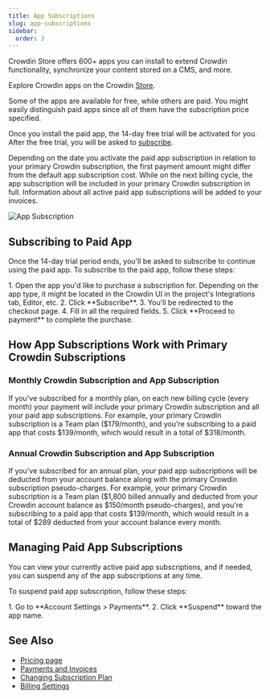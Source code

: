 ```yaml
---
title: App Subscriptions
slug: app-subscriptions
sidebar:
  order: 3
---
```


[//]: # (https://support.crowdin.com/app-subscriptions/)


Crowdin Store offers 600+ apps you can install to extend Crowdin functionality, synchronize your content stored on a CMS, and more.

Explore Crowdin apps on the Crowdin [Store](https://store.crowdin.com/).

Some of the apps are available for free, while others are paid. You might easily distinguish paid apps since all of them have the subscription price specified.

Once you install the paid app, the 14-day free trial will be activated for you. After the free trial, you will be asked to [subscribe](#subscribing-to-paid-app).

Depending on the date you activate the paid app subscription in relation to your primary Crowdin subscription, the first payment amount might differ from the default app subscription cost. While on the next billing cycle, the app subscription will be included in your primary Crowdin subscription in full. Information about all active paid app subscriptions will be added to your invoices.

<Image src={subscription} alt="App Subscription" />

## Subscribing to Paid App

Once the 14-day trial period ends, you'll be asked to subscribe to continue using the paid app. To subscribe to the paid app, follow these steps: 

<Steps>
  1. Open the app you'd like to purchase a subscription for. Depending on the app type, it might be located in the Crowdin UI in the project's Integrations tab, Editor, etc.
  2. Click **Subscribe**.
  3. You'll be redirected to the checkout page.
  4. Fill in all the required fields.
  5. Click **Proceed to payment** to complete the purchase.
</Steps>

## How App Subscriptions Work with Primary Crowdin Subscriptions

### Monthly Crowdin Subscription and App Subscription

If you've subscribed for a monthly plan, on each new billing cycle (every month) your payment will include your primary Crowdin subscription and all your paid app subscriptions. For example, your primary Crowdin subscription is a Team plan ($179/month), and you're subscribing to a paid app that costs $139/month, which would result in a total of $318/month.

### Annual Crowdin Subscription and App Subscription

If you've subscribed for an annual plan, your paid app subscriptions will be deducted from your account balance along with the primary Crowdin subscription pseudo-charges. For example, your primary Crowdin subscription is a Team plan ($1,800 billed annually and deducted from your Crowdin account balance as $150/month pseudo-charges), and you're subscribing to a paid app that costs $139/month, which would result in a total of $289 deducted from your account balance every month.

## Managing Paid App Subscriptions

You can view your currently active paid app subscriptions, and if needed, you can suspend any of the app subscriptions at any time.

To suspend paid app subscription, follow these steps:

<Steps>
  1. Go to **Account Settings > Payments**.
  2. Click **Suspend** toward the app name.
</Steps>

## See Also

* [Pricing page](https://crowdin.com/pricing)
* [Payments and Invoices](/payments-invoices)
* [Changing Subscription Plan](/changing-subscription-plan)
* [Billing Settings](/billing-settings)
